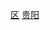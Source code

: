 {{Catnav|頁面分類|...|地级市|贵州地级市|贵阳|贵阳行政区划|贵阳区县市}}
{{Catnav|頁面分類|...|贵州地州市|贵州地级市|贵阳|贵阳行政区划|贵阳区县市}}
{{Catnav|頁面分類|...|贵州行政区划|贵州县级行政区|贵州市辖区}}
{{Catnav|頁面分類|...|县级行政区|市辖区|贵州市辖区}}
{{catmore|花溪区|贵阳市花溪区}}
[[Category:贵阳区县市|区]]
[[Category:贵州市辖区|贵阳]]